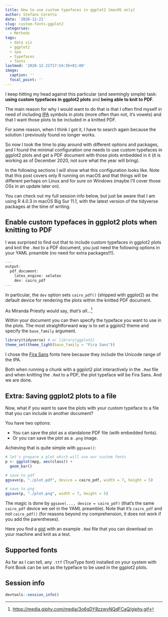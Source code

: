 ```yaml
---
title: How to use custom typefaces in ggplot2 [macOS only]
author: Stefano Coretta
date: '2020-12-21'
slug: custom-fonts-ggplot2
categories:
  - Methods
tags:
  - data viz
  - ggplot2
  - ipa
  - typefaces
  - fonts
lastmod: '2020-12-21T17:54:56+01:00'
image:
  caption: ''
  focal_point: ''
---
```


I keep hitting my head against this particular (and seemingly simple) task: **using custom typefaces in ggplot2 plots** and **being able to knit to PDF**.

The main reason for why I would want to do that is that I often find myself in need of including [IPA](https://www.internationalphoneticassociation.org/content/ipa-chart) symbols in plots (more often than not, it's vowels) and that I want those plots to be included in a knitted PDF.

For some reason, when I think I got it, I have to search again because the solution I previously found no longer works.

So now I took the time to play around with different options and packages, and I found the minimal configuration one needs to use custom typefaces in ggplot2 plots and get a PDF document with those plots embedded in it (it is working as of December 2020, not sure what the year will bring).

In the following sections I will show what this configuration looks like.
Note that this post covers only R running on macOS and that things will be different perhaps on Linux and for sure on Windows (maybe I'll cover those OSs in an update later on).

You can check out my full session info below, but just be aware that I am using R 4.0.3 in macOS Big Sur 11.1, with the latest version of the tidyverse packages at the time of writing.

## Enable custom typefaces in ggplot2 plots when knitting to PDF

I was surprised to find out that to include custom typefaces in ggplot2 plots and knit the `.Rmd` to a PDF document, you just need the following options in your YAML preamble (no need for extra packages!!!).

```r
---
output:
  pdf_document:
    latex_engine: xelatex
    dev: cairo_pdf
---
```

In particular, the `dev` option sets `cairo_pdf()` (shipped with ggplot2) as the default device for rendering the plots within the knitted PDF document.

As Miranda Priestly would say, *that's all...*^[<https://media.giphy.com/media/3o6gDY8zzwvNQdFCaQ/giphy.gif>]

Within your document you can then specify the typeface you want to use in the plots.
The most straightforward way is to set a ggplot2 theme and specify the `base_family` argument.

```r
library(tidyverse) # or library(ggplot2)
theme_set(theme_light(base_family = "Fira Sans"))
```

I chose the [Fira Sans](https://fonts.google.com/specimen/Fira+Sans) fonts here because they include the Unicode range of the IPA.

Both when running a chunk with a ggplot2 plot interactively in the `.Rmd` file and when knitting the `.Rmd` to a PDF, the plot typeface will be Fira Sans.
And we are done.

## Extra: Saving ggplot2 plots to a file

Now, what if you want to save the plots with your custom typeface to a file that you can include in another document?

You have two options:

- You can save the plot as a standalone PDF file (with embedded fonts).
- Or you can save the plot as a `.png` image.

Achieving that is quite simple with `ggsave()`:

```r
# let's prepare a plot which will use our custom fonts
p <- ggplot(mpg, aes(class)) +
  geom_bar()

# save to pdf
ggsave(p, "./plot.pdf", device = cairo_pdf, width = 7, height = 5)

# save to png
ggsave(p, "./plot.png", width = 7, height = 5)
```

The magic is done by `ggsave(..., device = cairo_pdf)` (that's the same `cairo_pdf` device we set in the YAML preamble).
Note that it's `cairo_pdf` and not `cairo_pdf()` (for reasons beyond my comprehension, it does not work if you add the parentheses).

Here you find a [gist](https://gist.github.com/stefanocoretta/c9e3c0d8a72739c7ebb3a30d11e4c134) with an example `.Rmd` file that you can download on your machine and knit as a test.


## Supported fonts

As far as I can tell, any `.ttf` (TrueType font) installed on your system with Font Book can be set as the typeface to be used in the ggplot2 plots.


## Session info

```r
devtools::session_info()
```

